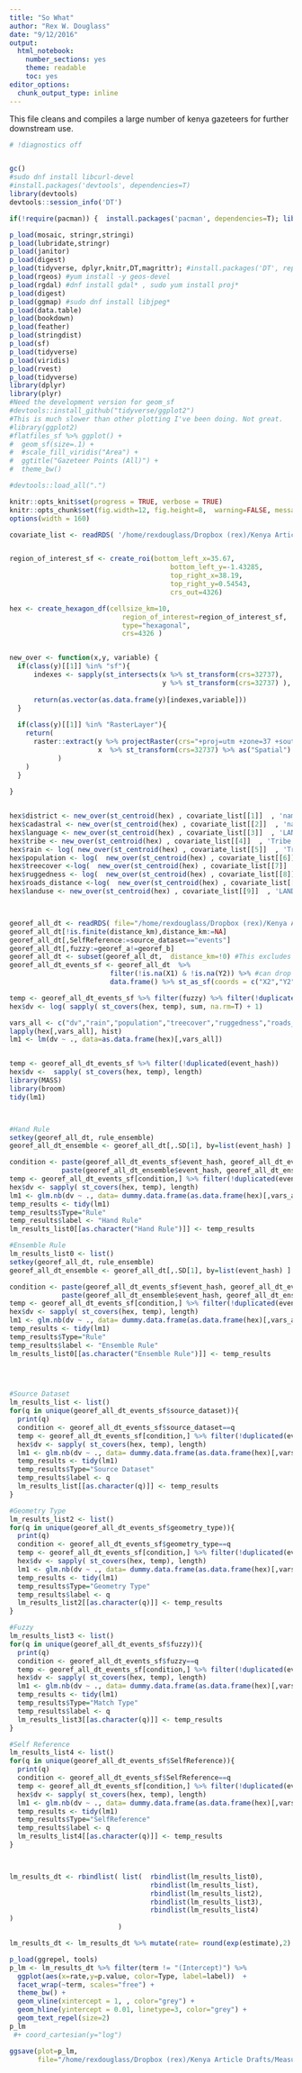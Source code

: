 ```yaml
---
title: "So What"
author: "Rex W. Douglass"
date: "9/12/2016"
output:
  html_notebook:
    number_sections: yes
    theme: readable
    toc: yes
editor_options: 
  chunk_output_type: inline
---
```



This file cleans and compiles a large number of kenya gazeteers for further downstream use.



```r
# !diagnostics off


gc()
#sudo dnf install libcurl-devel
#install.packages('devtools', dependencies=T)
library(devtools)
devtools::session_info('DT')

if(!require(pacman)) {  install.packages('pacman', dependencies=T); library(pacman)  }

p_load(mosaic, stringr,stringi)
p_load(lubridate,stringr)
p_load(janitor)
p_load(digest)
p_load(tidyverse, dplyr,knitr,DT,magrittr); #install.packages('DT', repos = 'http://cran.rstudio.com')
p_load(rgeos) #yum install -y geos-devel
p_load(rgdal) #dnf install gdal* , sudo yum install proj*
p_load(digest)
p_load(ggmap) #sudo dnf install libjpeg*
p_load(data.table)
p_load(bookdown)
p_load(feather)
p_load(stringdist)
p_load(sf)
p_load(tidyverse)
p_load(viridis)
p_load(rvest)
p_load(tidyverse)
library(dplyr)
library(plyr)
#Need the development version for geom_sf
#devtools::install_github("tidyverse/ggplot2")
#This is much slower than other plotting I've been doing. Not great.
#library(ggplot2)
#flatfiles_sf %>% ggplot() +
#  geom_sf(size=.1) +
#  #scale_fill_viridis("Area") +
#  ggtitle("Gazeteer Points (All)") +
#  theme_bw()

#devtools::load_all(".")

knitr::opts_knit$set(progress = TRUE, verbose = TRUE)
knitr::opts_chunk$set(fig.width=12, fig.height=8,  warning=FALSE, message=FALSE, cache=TRUE)
options(width = 160)

```

```r

covariate_list <- readRDS( '/home/rexdouglass/Dropbox (rex)/Kenya Article Drafts/MeasuringLandscapeCivilWar/inst/extdata/covariate_list.Rds' )


region_of_interest_sf <- create_roi(bottom_left_x=35.67,
                                        bottom_left_y=-1.43285,
                                        top_right_x=38.19,
                                        top_right_y=0.54543,
                                        crs_out=4326)

hex <- create_hexagon_df(cellsize_km=10,
                            region_of_interest=region_of_interest_sf,
                            type="hexagonal",
                            crs=4326 )


new_over <- function(x,y, variable) {
  if(class(y)[[1]] %in% "sf"){
      indexes <- sapply(st_intersects(x %>% st_transform(crs=32737),
                                      y %>% st_transform(crs=32737) ), function(z) if (length(z)==0) NA_integer_ else z[1])
      
      return(as.vector(as.data.frame(y)[indexes,variable]))
  } 
  
  if(class(y)[[1]] %in% "RasterLayer"){
    return(
      raster::extract(y %>% projectRaster(crs="+proj=utm +zone=37 +south +datum=WGS84 +units=m +no_defs"),
                      x  %>% st_transform(crs=32737) %>% as("Spatial") %>% as("SpatialPoints")  
            )
    )
  }
    
}


hex$district <- new_over(st_centroid(hex) , covariate_list[[1]]  , 'name' )
hex$cadastral <- new_over(st_centroid(hex) , covariate_list[[2]]  , 'name' )
hex$language <- new_over(st_centroid(hex) , covariate_list[[3]]  , 'LANGUAGE' )
hex$tribe <- new_over(st_centroid(hex) , covariate_list[[4]]  , 'Tribe' )
hex$rain <- log( new_over(st_centroid(hex) , covariate_list[[5]]  , 'Tribe' ) + 1)
hex$population <- log(  new_over(st_centroid(hex) , covariate_list[[6]]  , '' ) + 1)
hex$treecover <-log(  new_over(st_centroid(hex) , covariate_list[[7]]  , '' ) + 1)
hex$ruggedness <- log(  new_over(st_centroid(hex) , covariate_list[[8]]  , '' ) + 1)
hex$roads_distance <-log(  new_over(st_centroid(hex) , covariate_list[[9]]  , '' ) + 1)
hex$landuse <- new_over(st_centroid(hex) , covariate_list[[9]]  , 'LANDUSE' )



georef_all_dt <- readRDS( file="/home/rexdouglass/Dropbox (rex)/Kenya Article Drafts/MeasuringLandscapeCivilWar/inst/extdata/georef_all_dt.Rds")
georef_all_dt[!is.finite(distance_km),distance_km:=NA] 
georef_all_dt[,SelfReference:=source_dataset=="events"]
georef_all_dt[,fuzzy:=georef_a!=georef_b]
georef_all_dt <- subset(georef_all_dt,  distance_km=!0) #This excludes all self references , we need that here but not necessarily elsewhere
georef_all_dt_events_sf <- georef_all_dt  %>% 
                         filter(!is.na(X1) & !is.na(Y2)) %>% #can drop anything without a coordinate because you'll never be able to aggregate those
                         data.frame() %>% st_as_sf(coords = c("X2","Y2"),  crs = 4326, agr = "constant", remove=F, na.fail =F)

temp <- georef_all_dt_events_sf %>% filter(fuzzy) %>% filter(!duplicated(event_hash))
hex$dv <- log( sapply( st_covers(hex, temp), sum, na.rm=T) + 1)

vars_all <- c("dv","rain","population","treecover","ruggedness","roads_distance") #,"landuse"
lapply(hex[,vars_all], hist)
lm1 <- lm(dv ~ ., data=as.data.frame(hex)[,vars_all])


temp <- georef_all_dt_events_sf %>% filter(!duplicated(event_hash))
hex$dv <-  sapply( st_covers(hex, temp), length) 
library(MASS)
library(broom)
tidy(lm1)



#Hand Rule
setkey(georef_all_dt, rule_ensemble)
georef_all_dt_ensemble <- georef_all_dt[,.SD[1], by=list(event_hash) ]

condition <- paste(georef_all_dt_events_sf$event_hash, georef_all_dt_events_sf$place_hash) %in% 
             paste(georef_all_dt_ensemble$event_hash, georef_all_dt_ensemble$place_hash) #table(condition)
temp <- georef_all_dt_events_sf[condition,] %>% filter(!duplicated(event_hash))
hex$dv <- sapply( st_covers(hex, temp), length) 
lm1 <- glm.nb(dv ~ ., data= dummy.data.frame(as.data.frame(hex)[,vars_all]))
temp_results <- tidy(lm1)
temp_results$Type="Rule"
temp_results$label <- "Hand Rule"
lm_results_list0[[as.character("Hand Rule")]] <- temp_results

#Ensemble Rule
lm_results_list0 <- list()
setkey(georef_all_dt, rule_ensemble)
georef_all_dt_ensemble <- georef_all_dt[,.SD[1], by=list(event_hash) ]

condition <- paste(georef_all_dt_events_sf$event_hash, georef_all_dt_events_sf$place_hash) %in% 
             paste(georef_all_dt_ensemble$event_hash, georef_all_dt_ensemble$place_hash) #table(condition)
temp <- georef_all_dt_events_sf[condition,] %>% filter(!duplicated(event_hash))
hex$dv <- sapply( st_covers(hex, temp), length) 
lm1 <- glm.nb(dv ~ ., data= dummy.data.frame(as.data.frame(hex)[,vars_all]))
temp_results <- tidy(lm1)
temp_results$Type="Rule"
temp_results$label <- "Ensemble Rule"
lm_results_list0[[as.character("Ensemble Rule")]] <- temp_results



  
#Source Dataset
lm_results_list <- list()
for(q in unique(georef_all_dt_events_sf$source_dataset)){
  print(q)
  condition <- georef_all_dt_events_sf$source_dataset==q
  temp <- georef_all_dt_events_sf[condition,] %>% filter(!duplicated(event_hash))
  hex$dv <- sapply( st_covers(hex, temp), length) 
  lm1 <- glm.nb(dv ~ ., data= dummy.data.frame(as.data.frame(hex)[,vars_all]))
  temp_results <- tidy(lm1)
  temp_results$Type="Source Dataset"
  temp_results$label <- q
  lm_results_list[[as.character(q)]] <- temp_results
}

#Geometry Type
lm_results_list2 <- list()
for(q in unique(georef_all_dt_events_sf$geometry_type)){
  print(q)
  condition <- georef_all_dt_events_sf$geometry_type==q
  temp <- georef_all_dt_events_sf[condition,] %>% filter(!duplicated(event_hash))
  hex$dv <- sapply( st_covers(hex, temp), length) 
  lm1 <- glm.nb(dv ~ ., data= dummy.data.frame(as.data.frame(hex)[,vars_all]))
  temp_results <- tidy(lm1)
  temp_results$Type="Geometry Type"
  temp_results$label <- q
  lm_results_list2[[as.character(q)]] <- temp_results
}

#Fuzzy
lm_results_list3 <- list()
for(q in unique(georef_all_dt_events_sf$fuzzy)){
  print(q)
  condition <- georef_all_dt_events_sf$fuzzy==q
  temp <- georef_all_dt_events_sf[condition,] %>% filter(!duplicated(event_hash))
  hex$dv <- sapply( st_covers(hex, temp), length) 
  lm1 <- glm.nb(dv ~ ., data= dummy.data.frame(as.data.frame(hex)[,vars_all]))
  temp_results <- tidy(lm1)
  temp_results$Type="Match Type"
  temp_results$label <- q
  lm_results_list3[[as.character(q)]] <- temp_results
}

#Self Reference
lm_results_list4 <- list()
for(q in unique(georef_all_dt_events_sf$SelfReference)){
  print(q)
  condition <- georef_all_dt_events_sf$SelfReference==q
  temp <- georef_all_dt_events_sf[condition,] %>% filter(!duplicated(event_hash))
  hex$dv <- sapply( st_covers(hex, temp), length) 
  lm1 <- glm.nb(dv ~ ., data= dummy.data.frame(as.data.frame(hex)[,vars_all]))
  temp_results <- tidy(lm1)
  temp_results$Type="SelfReference"
  temp_results$label <- q
  lm_results_list4[[as.character(q)]] <- temp_results
}



lm_results_dt <- rbindlist( list(  rbindlist(lm_results_list0),
                                   rbindlist(lm_results_list),
                                   rbindlist(lm_results_list2),
                                   rbindlist(lm_results_list3),
                                   rbindlist(lm_results_list4)
)
                           )

lm_results_dt <- lm_results_dt %>% mutate(rate= round(exp(estimate),2) )

p_load(ggrepel, tools)
p_lm <- lm_results_dt %>% filter(term != "(Intercept)") %>%
  ggplot(aes(x=rate,y=p.value, color=Type, label=label))  + 
  facet_wrap(~term, scales="free") + 
  theme_bw() +
  geom_vline(xintercept = 1, , color="grey") + 
  geom_hline(yintercept = 0.01, linetype=3, color="grey") + 
  geom_text_repel(size=2)
p_lm
 #+ coord_cartesian(y="log")

ggsave(plot=p_lm,
       file="/home/rexdouglass/Dropbox (rex)/Kenya Article Drafts/MeasuringLandscapeCivilWar/analysis/paper/p_lm.pdf", width=15, height=9)


```


